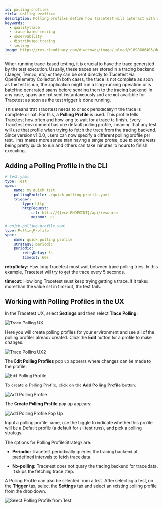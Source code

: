 ```yaml
---
id: polling-profiles
title: Polling Profiles
description: Polling profiles define how Tracetest will interact with a Tracing Backend to retrieve traces from tests
keywords:
  - qualitytrace
  - trace-based testing
  - observability
  - distributed tracing
  - testing
image: https://res.cloudinary.com/djwdcmwdz/image/upload/v1698686403/docs/Blog_Thumbnail_14_rsvkmo.jpg
---
```


When running trace-based testing, it is crucial to have the trace generated by the test execution. Usually, these traces are stored
in a tracing backend (Jaeger, Tempo, etc) or they can be sent directly to Tracetest via OpenTelemetry Collector. In both cases, the trace is not
complete as soon as the test is run, the application might run a long-running operation or is batching generated spans before sending them
to the tracing backend. In any case, spans are not sent instantaneously and are not available for Tracetest as soon as the test trigger is
done running.

This means that Tracetest needs to check periodically if the trace is complete or not. For this, a **Polling Profile** is used. This profile
tells Tracetest how often and how long to wait for a trace to finish. Every Tracetest environment has one default polling profile, meaning that any
test will use that profile when trying to fetch the trace from the tracing backend. Since version v1.0.0, users can now specify a different
polling profile per test. This makes more sense than having a single profile, due to some tests being pretty quick to run and others can take minutes
to hours to finish executing.

## Adding a Polling Profile in the CLI

```yaml
# test.yaml
type: Test
spec:
    name: my quick test
    pollingProfile: ./quick-polling-profile.yaml
    trigger:
        type: http
        httpRequest:
            url: http://${env:ENDPOINT}/api/resource
            method: GET
```

```yaml
# quick-polling-profile.yaml
type: PollingProfile
spec:
    name: quick polling profile
    strategy: periodic
    periodic:
        retryDelay: 5s
        timeout: 60s
```

**retryDelay**: How long Tracetest must wait between trace polling tries. In this example, Tracetest will try to get the trace every 5 seconds.

**timeout**: How long Tracetest must keep trying getting a trace. If it takes more than the value set in timeout, the test fails.

## Working with Polling Profiles in the UX

In the Tracetest UX, select **Settings** and then select **Trace Polling**:

![Trace Polling UX](../img/trace-polling-ux.png)

Here you will create polling profiles for your environment and see all of the polling profiles already created. Click the **Edit** button for a profile to make changes.

![Trace Polling UX2](../img/trace-polling-ux-2.png)

The **Edit Polling Profiles** pop up appears where changes can be made to the profile:

![Edit Polling Profile](../img/edit-polling-profile.png)

To create a Polling Profile, click on the **Add Polling Profile** button:

![Add Polling Profile](../img/add-polling-profile.png)

The **Create Polling Profile** pop up appears:

![Add Polling Profile Pop Up](../img/add-polling-profile-pop-up.png)

Input a polling profile name, use the toggle to indicate whether this profile will be a Default profile (a default for all test runs), and pick a polling strategy.

The options for Polling Profile Strategy are:

- **Periodic:** Tracetest periodically queries the tracing backend at predefined intervals to fetch trace data.

- **No-polling:** Tracetest does not query the tracing backend for trace data. It skips the fetching trace step.

A Polling Profile can also be selected from a test. After selecting a test, on the **Trigger** tab, select the **Settings** tab and select an existing polling profile from the drop down.

![Select Polling Profile from Test](../img/select-polling-profile-from-test.png)